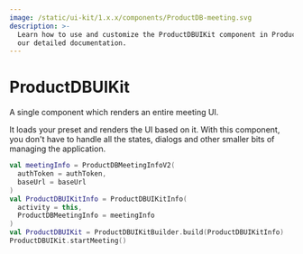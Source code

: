 ```yaml
---
image: /static/ui-kit/1.x.x/components/ProductDB-meeting.svg
description: >-
  Learn how to use and customize the ProductDBUIKit component in ProductDB's Android with
  our detailed documentation.
---
```


# ProductDBUIKit

A single component which renders an entire meeting UI.

It loads your preset and renders the UI based on it. With this component, you
don't have to handle all the states, dialogs and other smaller bits of managing
the application.

```kotlin
val meetingInfo = ProductDBMeetingInfoV2(
  authToken = authToken,
  baseUrl = baseUrl
)
val ProductDBUIKitInfo = ProductDBUIKitInfo(
  activity = this,
  ProductDBMeetingInfo = meetingInfo
)
val ProductDBUIKit = ProductDBUIKitBuilder.build(ProductDBUIKitInfo)
ProductDBUIKit.startMeeting()
```

<head>
  <title>Android ProductDBUIKit</title>
</head>
